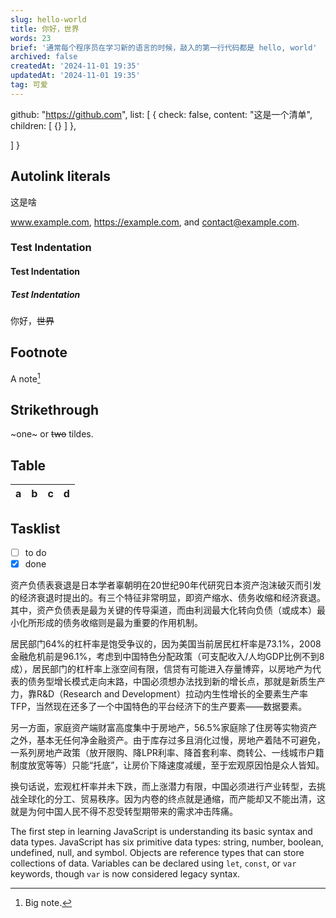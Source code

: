```yaml
---
slug: hello-world
title: 你好，世界
words: 23
brief: '通常每个程序员在学习新的语言的时候，敲入的第一行代码都是 hello, world'
archived: false
createdAt: '2024-11-01 19:35'
updatedAt: '2024-11-01 19:35'
tag: 可爱
---
```



  github: "https://github.com",
  list: [
    {
      check: false,
      content: "这是一个清单",
      children: [
        {}
      ]
    },

  ]
}


## Autolink literals

<Link to={data.github}/> 这是啥

www.example.com, https://example.com, and contact@example.com.

### Test Indentation

#### Test Indentation

##### Test Indentation

你好，<Del>世界</Del>

## Footnote

A note[^1]

[^1]: Big note.

## Strikethrough

~one~ or ~~two~~ tildes.

## Table

| a | b  |  c |  d  |
| - | :- | -: | :-: |

## Tasklist

* [ ] to do
* [x] done

资产负债表衰退是日本学者辜朝明在20世纪90年代研究日本资产泡沫破灭而引发的经济衰退时提出的。有三个特征非常明显，即资产缩水、债务收缩和经济衰退。其中，资产负债表是最为关键的传导渠道，而由利润最大化转向负债（或成本）最小化所形成的债务收缩则是最为重要的作用机制。

居民部门64%的杠杆率是饱受争议的，因为美国当前居民杠杆率是73.1%，2008金融危机前是96.1%，考虑到中国特色分配政策（可支配收入/人均GDP比例不到8成），居民部门的杠杆率上涨空间有限，信贷有可能进入存量博弈，以房地产为代表的债务型增长模式走向末路，中国必须想办法找到新的增长点，那就是新质生产力，靠R&D（Research and Development）拉动内生性增长的全要素生产率TFP，当然现在还多了一个中国特色的平台经济下的生产要素——数据要素。

另一方面，家庭资产端财富高度集中于房地产，56.5%家庭除了住房等实物资产之外，基本无任何净金融资产。由于库存过多且消化过慢，房地产着陆不可避免，一系列房地产政策（放开限购、降LPR利率、降首套利率、商转公、一线城市户籍制度放宽等等）只能“托底”，让房价下降速度减缓，至于宏观原因怕是众人皆知。

换句话说，宏观杠杆率并未下跌，而上涨潜力有限，中国必须进行产业转型，去挑战全球化的分工、贸易秩序。因为内卷的终点就是通缩，而产能却又不能出清，这就是为何中国人民不得不忍受转型期带来的需求冲击阵痛。

The first step in learning JavaScript is understanding its basic syntax and data types. JavaScript has six primitive data types: string, number, boolean, undefined, null, and symbol. Objects are reference types that can store collections of data. Variables can be declared using `let`, `const`, or `var` keywords, though `var` is now considered legacy syntax.
